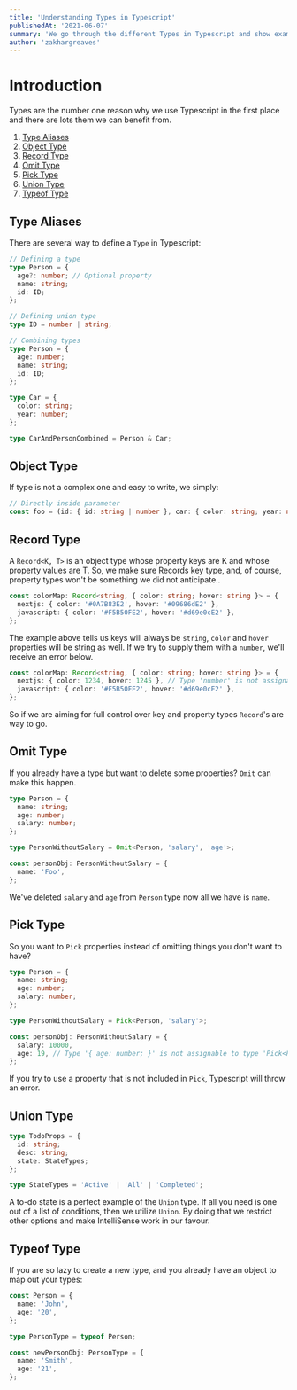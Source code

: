 ```yaml
---
title: 'Understanding Types in Typescript'
publishedAt: '2021-06-07'
summary: 'We go through the different Types in Typescript and show examples and their use.'
author: 'zakhargreaves'
---
```


# Introduction

Types are the number one reason why we use Typescript in the first place and there are lots them we can benefit from. 

1.  [Type Aliases](#type-aliases)
2.  [Object Type](#object-type)
3.  [Record Type](#record-type)
4.  [Omit Type](#omit-type)
5.  [Pick Type](#pick-type)
6.  [Union Type](#union-type)
7.  [Typeof Type](#typeof=type)

## Type Aliases

There are several way to define a `Type` in Typescript:

```typescript
// Defining a type
type Person = {
  age?: number; // Optional property
  name: string;
  id: ID;
};

// Defining union type
type ID = number | string;

// Combining types
type Person = {
  age: number;
  name: string;
  id: ID;
};

type Car = {
  color: string;
  year: number;
};

type CarAndPersonCombined = Person & Car;
```

## Object Type

If type is not a complex one and easy to write, we simply:

```typescript
// Directly inside parameter
const foo = (id: { id: string | number }, car: { color: string; year: number }) => {};
```

## Record Type

A `Record<K, T>` is an object type whose property keys are K and whose property values are T. So, we make sure Records key type, and, of course, property types won't be something we did not anticipate..

```typescript
const colorMap: Record<string, { color: string; hover: string }> = {
  nextjs: { color: '#0A7B83E2', hover: '#09686dE2' },
  javascript: { color: '#F5B50FE2', hover: '#d69e0cE2' },
};
```

The example above tells us keys will always be `string`, `color` and `hover` properties will be string as well. If we try to supply them with a `number`, we'll receive an error below.

```typescript
const colorMap: Record<string, { color: string; hover: string }> = {
  nextjs: { color: 1234, hover: 1245 }, // Type 'number' is not assignable to type 'string'.ts
  javascript: { color: '#F5B50FE2', hover: '#d69e0cE2' },
};
```

So if we are aiming for full control over key and property types `Record`'s are way to go.

## Omit Type

If you already have a type but want to delete some properties? `Omit` can make this happen.

```typescript
type Person = {
  name: string;
  age: number;
  salary: number;
};

type PersonWithoutSalary = Omit<Person, 'salary', 'age'>;

const personObj: PersonWithoutSalary = {
  name: 'Foo',
};
```

We've deleted `salary` and `age` from `Person` type now all we have is `name`.

## Pick Type

So you want to `Pick` properties instead of omitting things you don't want to have?

```typescript
type Person = {
  name: string;
  age: number;
  salary: number;
};

type PersonWithoutSalary = Pick<Person, 'salary'>;

const personObj: PersonWithoutSalary = {
  salary: 10000,
  age: 19, // Type '{ age: number; }' is not assignable to type 'Pick<Person, "salary">'
};
```

If you try to use a property that is not included in `Pick`, Typescript will throw an error.

## Union Type

```typescript
type TodoProps = {
  id: string;
  desc: string;
  state: StateTypes;
};

type StateTypes = 'Active' | 'All' | 'Completed';
```

A to-do state is a perfect example of the `Union` type. If all you need is one out of a list of conditions, then we utilize `Union`. By doing that
we restrict other options and make IntelliSense work in our favour.

## Typeof Type

If you are so lazy to create a new type, and you already have an object to map out your types:

```typescript
const Person = {
  name: 'John',
  age: '20',
};

type PersonType = typeof Person;

const newPersonObj: PersonType = {
  name: 'Smith',
  age: '21',
};
```